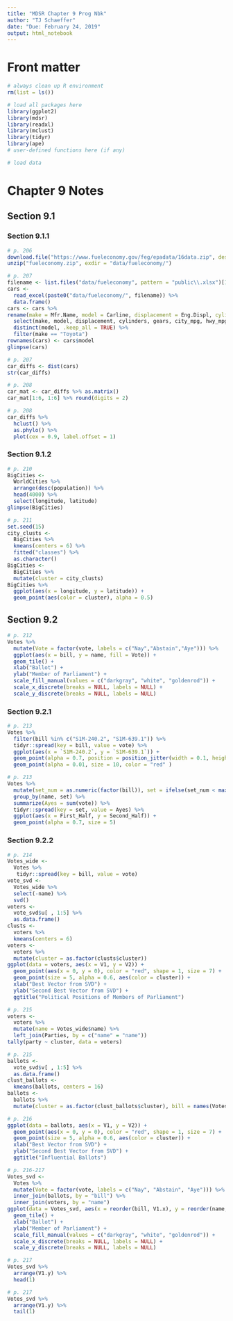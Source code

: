 ```yaml
---
title: "MDSR Chapter 9 Prog Nbk"
author: "TJ Schaeffer"
date: "Due: February 24, 2019"
output: html_notebook
---
```


# Front matter

```r
# always clean up R environment
rm(list = ls())

# load all packages here
library(ggplot2)
library(mdsr)
library(readxl)
library(mclust)
library(tidyr)
library(ape)
# user-defined functions here (if any)

# load data
```

# Chapter 9 Notes

## Section 9.1

### Section 9.1.1
```r
# p. 206
download.file("https://www.fueleconomy.gov/feg/epadata/16data.zip", destfile = "data/fueleconomy.zip") 
unzip("fueleconomy.zip", exdir = "data/fueleconomy/")
```

```r
# p. 207
filename <- list.files("data/fueleconomy", pattern = "public\\.xlsx")[1] 
cars <- 
  read_excel(paste0("data/fueleconomy/", filename)) %>% 
  data.frame() 
cars <- cars %>%
rename(make = Mfr.Name, model = Carline, displacement = Eng.Displ, cylinders = X..Cyl, city_mpg = City.FE..Guide....Conventional.Fuel, hwy_mpg = Hwy.FE..Guide....Conventional.Fuel, gears = X..Gears) %>% 
  select(make, model, displacement, cylinders, gears, city_mpg, hwy_mpg) %>% 
  distinct(model, .keep_all = TRUE) %>% 
  filter(make == "Toyota") 
rownames(cars) <- cars$model 
glimpse(cars)
```

```r
# p. 207
car_diffs <- dist(cars) 
str(car_diffs)
```

```r
# p. 208
car_mat <- car_diffs %>% as.matrix() 
car_mat[1:6, 1:6] %>% round(digits = 2)
```

```r
# p. 208
car_diffs %>% 
  hclust() %>% 
  as.phylo() %>% 
  plot(cex = 0.9, label.offset = 1)
```

### Section 9.1.2
```r
# p. 210
BigCities <- 
  WorldCities %>% 
  arrange(desc(population)) %>% 
  head(4000) %>% 
  select(longitude, latitude) 
glimpse(BigCities)
```

```r
# p. 211
set.seed(15) 
city_clusts <- 
  BigCities %>% 
  kmeans(centers = 6) %>%
  fitted("classes") %>%
  as.character() 
BigCities <- 
  BigCities %>% 
  mutate(cluster = city_clusts) 
BigCities %>% 
  ggplot(aes(x = longitude, y = latitude)) + 
  geom_point(aes(color = cluster), alpha = 0.5)
```
## Section 9.2

```r
# p. 212
Votes %>% 
  mutate(Vote = factor(vote, labels = c("Nay","Abstain","Aye"))) %>% 
  ggplot(aes(x = bill, y = name, fill = Vote)) + 
  geom_tile() + 
  xlab("Ballot") + 
  ylab("Member of Parliament") +
  scale_fill_manual(values = c("darkgray", "white", "goldenrod")) + 
  scale_x_discrete(breaks = NULL, labels = NULL) + 
  scale_y_discrete(breaks = NULL, labels = NULL)
```

### Section 9.2.1

```r
# p. 213
Votes %>% 
  filter(bill %in% c("S1M-240.2", "S1M-639.1")) %>% 
  tidyr::spread(key = bill, value = vote) %>% 
  ggplot(aes(x = `S1M-240.2`, y = `S1M-639.1`)) + 
  geom_point(alpha = 0.7, position = position_jitter(width = 0.1, height = 0.1)) +
  geom_point(alpha = 0.01, size = 10, color = "red" )
```

```r
# p. 213
Votes %>% 
  mutate(set_num = as.numeric(factor(bill)), set = ifelse(set_num < max(set_num) / 2, "First_Half", "Second_Half")) %>% 
  group_by(name, set) %>% 
  summarize(Ayes = sum(vote)) %>%
  tidyr::spread(key = set, value = Ayes) %>% 
  ggplot(aes(x = First_Half, y = Second_Half)) +
  geom_point(alpha = 0.7, size = 5)
```

### Section 9.2.2

```r
# p. 214
Votes_wide <-
  Votes %>% 
   tidyr::spread(key = bill, value = vote)
vote_svd <- 
  Votes_wide %>% 
  select(-name) %>% 
  svd() 
voters <- 
  vote_svd$u[ , 1:5] %>% 
  as.data.frame() 
clusts <- 
  voters %>% 
  kmeans(centers = 6) 
voters <- 
  voters %>% 
  mutate(cluster = as.factor(clusts$cluster)) 
ggplot(data = voters, aes(x = V1, y = V2)) + 
  geom_point(aes(x = 0, y = 0), color = "red", shape = 1, size = 7) + 
  geom_point(size = 5, alpha = 0.6, aes(color = cluster)) + 
  xlab("Best Vector from SVD") + 
  ylab("Second Best Vector from SVD") + 
  ggtitle("Political Positions of Members of Parliament")
```

```r
# p. 215
voters <- 
  voters %>% 
  mutate(name = Votes_wide$name) %>% 
  left_join(Parties, by = c("name" = "name"))
tally(party ~ cluster, data = voters)
```

```r
# p. 215
ballots <- 
  vote_svd$v[ , 1:5] %>% 
  as.data.frame() 
clust_ballots <- 
  kmeans(ballots, centers = 16)
ballots <- 
  ballots %>% 
  mutate(cluster = as.factor(clust_ballots$cluster), bill = names(Votes_wide)[-1])
```

```r
# p. 216
ggplot(data = ballots, aes(x = V1, y = V2)) + 
  geom_point(aes(x = 0, y = 0), color = "red", shape = 1, size = 7) + 
  geom_point(size = 5, alpha = 0.6, aes(color = cluster)) + 
  xlab("Best Vector from SVD") + 
  ylab("Second Best Vector from SVD") + 
  ggtitle("Influential Ballots")
```

```r
# p. 216-217
Votes_svd <- 
  Votes %>% 
  mutate(Vote = factor(vote, labels = c("Nay", "Abstain", "Aye"))) %>% 
  inner_join(ballots, by = "bill") %>% 
  inner_join(voters, by = "name") 
ggplot(data = Votes_svd, aes(x = reorder(bill, V1.x), y = reorder(name, V1.y), fill = Vote)) + 
  geom_tile() + 
  xlab("Ballot") + 
  ylab("Member of Parliament") + 
  scale_fill_manual(values = c("darkgray", "white", "goldenrod")) + 
  scale_x_discrete(breaks = NULL, labels = NULL) + 
  scale_y_discrete(breaks = NULL, labels = NULL)
```

```r
# p. 217
Votes_svd %>%
  arrange(V1.y) %>% 
  head(1)
```

```r
# p. 217
Votes_svd %>% 
  arrange(V1.y) %>%
  tail(1)
```

